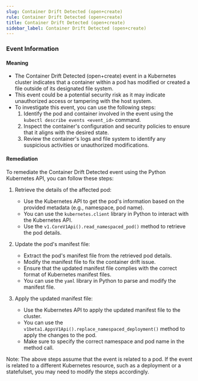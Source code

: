 ```yaml
--- 
slug: Container Drift Detected (open+create)
rule: Container Drift Detected (open+create)
title: Container Drift Detected (open+create)
sidebar_label: Container Drift Detected (open+create)
---
```

                   


### Event Information

#### Meaning

- The Container Drift Detected (open+create) event in a Kubernetes cluster indicates that a container within a pod has modified or created a file outside of its designated file system.
- This event could be a potential security risk as it may indicate unauthorized access or tampering with the host system.
- To investigate this event, you can use the following steps:
  1. Identify the pod and container involved in the event using the `kubectl describe events <event_id>` command.
  2. Inspect the container's configuration and security policies to ensure that it aligns with the desired state.
  3. Review the container's logs and file system to identify any suspicious activities or unauthorized modifications.

#### Remediation

To remediate the Container Drift Detected event using the Python Kubernetes API, you can follow these steps:

1. Retrieve the details of the affected pod:
   - Use the Kubernetes API to get the pod's information based on the provided metadata (e.g., namespace, pod name).
   - You can use the `kubernetes.client` library in Python to interact with the Kubernetes API.
   - Use the `v1.CoreV1Api().read_namespaced_pod()` method to retrieve the pod details.

2. Update the pod's manifest file:
   - Extract the pod's manifest file from the retrieved pod details.
   - Modify the manifest file to fix the container drift issue.
   - Ensure that the updated manifest file complies with the correct format of Kubernetes manifest files.
   - You can use the `yaml` library in Python to parse and modify the manifest file.

3. Apply the updated manifest file:
   - Use the Kubernetes API to apply the updated manifest file to the cluster.
   - You can use the `v1beta1.AppsV1Api().replace_namespaced_deployment()` method to apply the changes to the pod.
   - Make sure to specify the correct namespace and pod name in the method call.

Note: The above steps assume that the event is related to a pod. If the event is related to a different Kubernetes resource, such as a deployment or a statefulset, you may need to modify the steps accordingly.

 